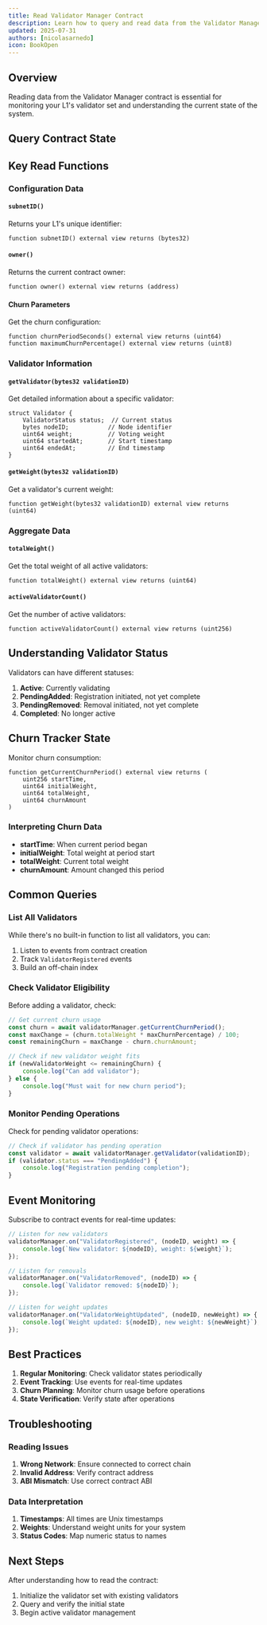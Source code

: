 ```yaml
---
title: Read Validator Manager Contract
description: Learn how to query and read data from the Validator Manager
updated: 2025-07-31
authors: [nicolasarnedo]
icon: BookOpen
---
```




## Overview

Reading data from the Validator Manager contract is essential for monitoring your L1's validator set and understanding the current state of the system.

## Query Contract State



<ToolboxMdxWrapper walletMode="l1">
    <ReadContract />
</ToolboxMdxWrapper>

## Key Read Functions

### Configuration Data

#### `subnetID()`
Returns your L1's unique identifier:
```solidity
function subnetID() external view returns (bytes32)
```

#### `owner()`
Returns the current contract owner:
```solidity
function owner() external view returns (address)
```

#### Churn Parameters
Get the churn configuration:
```solidity
function churnPeriodSeconds() external view returns (uint64)
function maximumChurnPercentage() external view returns (uint8)
```

### Validator Information

#### `getValidator(bytes32 validationID)`
Get detailed information about a specific validator:
```solidity
struct Validator {
    ValidatorStatus status;  // Current status
    bytes nodeID;           // Node identifier
    uint64 weight;          // Voting weight
    uint64 startedAt;       // Start timestamp
    uint64 endedAt;         // End timestamp
}
```

#### `getWeight(bytes32 validationID)`
Get a validator's current weight:
```solidity
function getWeight(bytes32 validationID) external view returns (uint64)
```

### Aggregate Data

#### `totalWeight()`
Get the total weight of all active validators:
```solidity
function totalWeight() external view returns (uint64)
```

#### `activeValidatorCount()`
Get the number of active validators:
```solidity
function activeValidatorCount() external view returns (uint256)
```

## Understanding Validator Status

Validators can have different statuses:

1. **Active**: Currently validating
2. **PendingAdded**: Registration initiated, not yet complete
3. **PendingRemoved**: Removal initiated, not yet complete
4. **Completed**: No longer active

## Churn Tracker State

Monitor churn consumption:

```solidity
function getCurrentChurnPeriod() external view returns (
    uint256 startTime,
    uint64 initialWeight,
    uint64 totalWeight,
    uint64 churnAmount
)
```

### Interpreting Churn Data

- **startTime**: When current period began
- **initialWeight**: Total weight at period start
- **totalWeight**: Current total weight
- **churnAmount**: Amount changed this period

## Common Queries

### List All Validators
While there's no built-in function to list all validators, you can:
1. Listen to events from contract creation
2. Track `ValidatorRegistered` events
3. Build an off-chain index

### Check Validator Eligibility
Before adding a validator, check:
```javascript
// Get current churn usage
const churn = await validatorManager.getCurrentChurnPeriod();
const maxChange = (churn.totalWeight * maxChurnPercentage) / 100;
const remainingChurn = maxChange - churn.churnAmount;

// Check if new validator weight fits
if (newValidatorWeight <= remainingChurn) {
    console.log("Can add validator");
} else {
    console.log("Must wait for new churn period");
}
```

### Monitor Pending Operations
Check for pending validator operations:
```javascript
// Check if validator has pending operation
const validator = await validatorManager.getValidator(validationID);
if (validator.status === "PendingAdded") {
    console.log("Registration pending completion");
}
```

## Event Monitoring

Subscribe to contract events for real-time updates:

```javascript
// Listen for new validators
validatorManager.on("ValidatorRegistered", (nodeID, weight) => {
    console.log(`New validator: ${nodeID}, weight: ${weight}`);
});

// Listen for removals
validatorManager.on("ValidatorRemoved", (nodeID) => {
    console.log(`Validator removed: ${nodeID}`);
});

// Listen for weight updates
validatorManager.on("ValidatorWeightUpdated", (nodeID, newWeight) => {
    console.log(`Weight updated: ${nodeID}, new weight: ${newWeight}`);
});
```

## Best Practices

1. **Regular Monitoring**: Check validator states periodically
2. **Event Tracking**: Use events for real-time updates
3. **Churn Planning**: Monitor churn usage before operations
4. **State Verification**: Verify state after operations

## Troubleshooting

### Reading Issues

1. **Wrong Network**: Ensure connected to correct chain
2. **Invalid Address**: Verify contract address
3. **ABI Mismatch**: Use correct contract ABI

### Data Interpretation

1. **Timestamps**: All times are Unix timestamps
2. **Weights**: Understand weight units for your system
3. **Status Codes**: Map numeric status to names

## Next Steps

After understanding how to read the contract:
1. Initialize the validator set with existing validators
2. Query and verify the initial state
3. Begin active validator management
